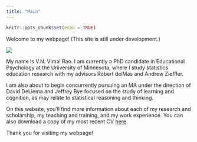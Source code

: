 ```yaml
---
title: "Main"
---
```


```r
knitr::opts_chunk$set(echo = TRUE)
```


Welcome to my webpage! (This site is still under development.)

<img src="img/profilepic.jpg" />

My name is V.N. Vimal Rao. I am currently a PhD candidate in Educational Psychology at the University of Minnesota, where I study statistics education research with my advisors Robert delMas and Andrew Zieffler. 

I am also about to begin concurrently pursuing an MA under the direction of David DeLiema and Jeffrey Bye focused on the study of learning and cognition, as may relate to statistical reasoning and thinking. 

On this website, you'll find more information about each of my research and scholarship, my teaching and training, and my work experience. You can also download a copy of my most recent CV [here](https://github.com/RaoVNV/RaoVNV.github.io/blob/main/RaoVNV_CV.pdf). 

Thank you for visiting my webpage! 
